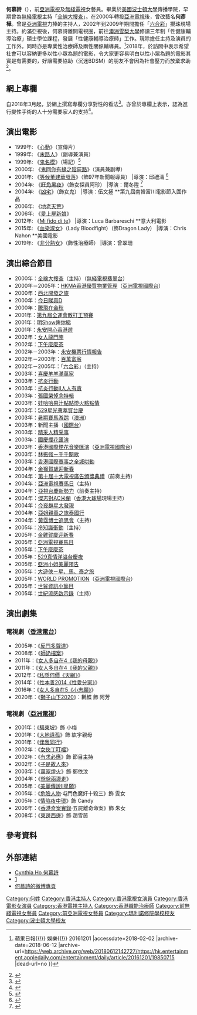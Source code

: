 '''何慕詩'''（{{lang-en|Cynthia Ho}}）{{bd|}}，前[[亞洲電視|亞洲電視]]及[[電視廣播有限公司|無綫電視]]女藝員。畢業於[[美國|美國]][[波士頓大學|波士頓大學]]傳播學院，早期曾為[[電視廣播有限公司|無綫電視]]主持「[[全線大搜查|全線大搜查]]」。在2000年轉投[[亞洲電視|亞洲電視]]後，曾改藝名'''何彥樺'''。曾是[[亞洲電視|亞洲電視]]力捧的主持人，2002年到2009年期間擔任「[[六合彩|六合彩]]」攪珠現場主持。約滿亞視後，何慕詩離開電視圈，前往[[澳洲|澳洲]][[雪梨大學|雪梨大學]]修讀三年制「性健康輔導治療」碩士學位課程，發展「性健康輔導治療師」工作。現除擔任主持及演員的工作外，同時亦是專業性治療師及兩性關係輔導員。<ref>{{Cite web |url=https://hk.entertainment.appledaily.com/entertainment/daily/article/20161201/19850715 |title=何慕詩主持變性治療師{{!}} 蘋果日報{{!}} 娛樂{{!}} 20161201 |accessdate=2018-02-02 |archive-date=2018-06-12 |archive-url=https://web.archive.org/web/20180612142727/https://hk.entertainment.appledaily.com/entertainment/daily/article/20161201/19850715 |dead-url=no }}</ref>2018年，於訪問中表示希望社會可以容納更多以性小眾為題的電影，令大家更容易明白以性小眾為題的電影其實是有需要的，好讓需要協助（沉迷BDSM）的朋友不會因為社會壓力而放棄求助<ref>{{Cite web |url=https://www.mings-fashion.com/3117-2/ |title=越墮落越快樂？性治療師分享沉迷BDSM的真實個案…… |accessdate=2018-09-02 |archive-date=2018-09-02 |archive-url=https://web.archive.org/web/20180902084148/https://www.mings-fashion.com/3117-2/ |dead-url=no }}</ref>。

==網上專欄==
自2018年3月起，於網上撰寫專欄分享對性的看法<ref>{{Cite web |url=https://www.mings-fashion.com/opinion/cynthiaho/ |title=由演員變身成為專業性治療師，擅長處理兩性關係，另外亦為女士提供私處健康保健療程，是一位全方位的專業性治療師。 |accessdate=2018-09-04 |archive-date=2018-09-04 |archive-url=https://web.archive.org/web/20180904084534/https://www.mings-fashion.com/opinion/cynthiaho/ |dead-url=no }}</ref>。亦曾於專欄上表示，認為進行變性手術的人十分需要家人的支持<ref>{{Cite web |url=https://www.mings-fashion.com/gender-11434/ |title=為自己活一次！性治療師何慕師：性別自由嗎？ |accessdate=2018-09-02 |archive-date=2018-09-02 |archive-url=https://web.archive.org/web/20180902060836/https://www.mings-fashion.com/gender-11434/ |dead-url=no }}</ref>。

==演出電影==
*1999年: 《[[心動|心動]]》（宣傳片）
*1999年: 《[[末路人|末路人]]》（副導兼演員）
*1999年: 《[[鬼名模|鬼名模]]》（場記）<ref>{{Cite web |url=http://ipac.hkfa.lcsd.gov.hk:81/ipac20/ipac.jsp?session=1196L4U62002W.70&profile=hkfa&uri=link=3100023@!87573@!3100018@!3100028&aspect=basic_search&menu=search&ri=16&source=192.168.110.61@!horizon&term=%E9%AC%BC%E5%90%8D%E6%A8%A1.+%E7%B2%B5%E8%AA%9E.+2000.&index=FILMBRP#focus |title=香港電影資料館：鬼名模 |accessdate=2007-11-26 |archive-date=2007-12-24 |archive-url=https://web.archive.org/web/20071224081633/http://ipac.hkfa.lcsd.gov.hk:81/ipac20/ipac.jsp?session=1196L4U62002W.70&profile=hkfa&uri=link=3100023@!87573@!3100018@!3100028&aspect=basic_search&menu=search&ri=16&source=192.168.110.61@!horizon&term=%E9%AC%BC%E5%90%8D%E6%A8%A1.+%E7%B2%B5%E8%AA%9E.+2000.&index=FILMBRP#focus |dead-url=no }}</ref>
*2000年: 《[[鬼同你有緣之陰屍路|鬼同你有緣之陰屍路]]》（演員兼副導）
*2001年: 《[[等候董建華發落|等候董建華發落]]》（飾97年新聞報導員） |導演：邱禮濤 <ref>{{Cite web |url=http://ipac.hkfa.lcsd.gov.hk:81/ipac20/ipac.jsp?session=1196L4U62002W.70&profile=hkfa&uri=full=3100018@!28016@!1&ri=6&aspect=basic_search&menu=search&source=192.168.110.61@!horizon&ipp=20&staffonly=&term=%E7%AD%89%E5%80%99%E8%91%A3%E5%BB%BA%E8%8F%AF%E7%99%BC%E8%90%BD.+%E7%B2%B5%E8%AA%9E.+2001.&index=FILMBRP&uindex=&aspect=basic_search&menu=search&ri=6#focus |title=香港電影資料館：等候董建華發落 |accessdate=2007-11-26 |archive-date=2007-12-24 |archive-url=https://web.archive.org/web/20071224081114/http://ipac.hkfa.lcsd.gov.hk:81/ipac20/ipac.jsp?session=1196L4U62002W.70&profile=hkfa&uri=full=3100018@!28016@!1&ri=6&aspect=basic_search&menu=search&source=192.168.110.61@!horizon&ipp=20&staffonly=&term=%E7%AD%89%E5%80%99%E8%91%A3%E5%BB%BA%E8%8F%AF%E7%99%BC%E8%90%BD.+%E7%B2%B5%E8%AA%9E.+2001.&index=FILMBRP&uindex=&aspect=basic_search&menu=search&ri=6#focus |dead-url=no }}</ref>
*2004年: 《[[旺角黑夜|旺角黑夜]]》（飾女探員阿珍） |導演：爾冬陞 <ref>{{Cite web |url=http://ipac.hkfa.lcsd.gov.hk:81/ipac20/ipac.jsp?session=1196L4U62002W.70&profile=hkfa&uri=full=3100018@!41150@!1&ri=11&aspect=basic_search&menu=search&source=192.168.110.61@!horizon&ipp=20&staffonly=&term=%E6%97%BA%E8%A7%92%E9%BB%91%E5%A4%9C.+%E7%B2%B5%E8%AA%9E.+2004.&index=FILMBRP&uindex=&aspect=basic_search&menu=search&ri=11#focus |title=香港電影資料館：旺角黑夜 |accessdate=2007-11-26 |archive-date=2007-12-24 |archive-url=https://web.archive.org/web/20071224081626/http://ipac.hkfa.lcsd.gov.hk:81/ipac20/ipac.jsp?session=1196L4U62002W.70&profile=hkfa&uri=full=3100018@!41150@!1&ri=11&aspect=basic_search&menu=search&source=192.168.110.61@!horizon&ipp=20&staffonly=&term=%E6%97%BA%E8%A7%92%E9%BB%91%E5%A4%9C.+%E7%B2%B5%E8%AA%9E.+2004.&index=FILMBRP&uindex=&aspect=basic_search&menu=search&ri=11#focus |dead-url=no }}</ref>
*2004年: 《[[凶宅|凶宅]]》（飾女鬼） |導演：伍文拯  **第九屆南韓富川電影節入圍作品
*2006年: 《[[地老天荒|地老天荒]]》
*2006年: 《[[愛上屍新娘|愛上屍新娘]]》
*2012年: 《[[Mi_fido_di_te|Mi fido di te]]》 |導演：Luca Barbareschi **意大利電影
*2015年: 《[[血染淑女|血染淑女]]》（Lady Bloodfight）（飾Dragon Lady） |導演：Chris Nahon **美國電影	 	 
*2019年: 《[[非分熟女|非分熟女]]》（飾性治療師） |導演：曾翠珊

==演出綜合節目==
*2000年：[[全線大搜查|全線大搜查]]（主持）（[[電視廣播有限公司|無綫電視]][[翡翠台|翡翠台]]）
*2000年－2005年：[[HKMA香港優質物業管理|HKMA香港優質物業管理]]（[[亞洲電視|亞洲電視]][[國際台|國際台]]）
*2000年：[[西北開發之旅|西北開發之旅]]
*2000年：[[今日睇真D|今日睇真D]]
*2000年：[[騰飛在金秋|騰飛在金秋]]
*2001年：[[第九屆全運會散打王預賽|第九屆全運會散打王預賽]]
*2001年：[[明Show俾你睇|明Show俾你睇]]
*2001年：[[永安開心香港遊|永安開心香港遊]]
*2002年：[[女人龍門陣|女人龍門陣]]
*2002年：[[下午麼麼茶|下午麼麼茶]]
*2002年－2003年：[[永安機票行情報告|永安機票行情報告]]
*2002年－2003年：[[百萬富翁|百萬富翁]]
*2002年－2005年：「[[六合彩|六合彩]]」（主持）
*2003年：[[喜慶羊羊滿萬家|喜慶羊羊滿萬家]]
*2003年：[[抗炎行動|抗炎行動]]
*2003年：[[抗炎行動II人人有責|抗炎行動II人人有責]]
*2003年：[[張國榮悼念特輯|張國榮悼念特輯]]
*2003年：[[娃哈哈果汁點點燈火點點情|娃哈哈果汁點點燈火點點情]]
*2003年：[[529星光薈萃賀台慶|529星光薈萃賀台慶]]
*2003年：[[暑期賽馬游踪|暑期賽馬游踪]]（[[澳洲|澳洲]]）
*2003年：新聞主播（[[國際台|國際台]]）
*2003年：[[精采人精采事|精采人精采事]]
*2003年：[[國慶煙花匯演|國慶煙花匯演]]
*2003年：[[香港國際煙花音樂匯演|香港國際煙花音樂匯演]]（[[亞洲電視|亞洲電視]][[國際台|國際台]]）
*2003年：[[林振強－千千闋歌|林振強－千千闋歌]]
*2003年：[[香港國際賽事之全城哄動|香港國際賽事之全城哄動]]
*2004年：[[金猴賀歲迎新春|金猴賀歲迎新春]]
*2004年：[[第十屆十大電視廣告頒獎典禮|第十屆十大電視廣告頒獎典禮]]（前奏主持）
*2004年：[[亞洲電視賽馬日|亞洲電視賽馬日]]（主持）
*2004年：[[亞視台慶新勢力|亞視台慶新勢力]]（前奏主持）
*2004年：[[傑志對AC米蘭|傑志對AC米蘭]]（[[香港大球場|香港大球場]]現場主持）
*2004年：[[今夜群星大發現|今夜群星大發現]]
*2004年：[[亞姐親善之旅泰國行|亞姐親善之旅泰國行]]
*2004年：[[黃霑博士追思會|黃霑博士追思會]]（主持）
*2005年：[[冷知識衝動|冷知識衝動]]（主持）
*2005年：[[金雞賀歲迎新春|金雞賀歲迎新春]]
*2005年：[[亞洲電視賽馬日|亞洲電視賽馬日]]
*2005年：[[下午麼麼茶|下午麼麼茶]]
*2005年：[[529真情洋溢台慶夜|529真情洋溢台慶夜]]
*2005年：[[亞洲小姐美麗預告|亞洲小姐美麗預告]]
*2005年：[[大遊俠－星、馬、泰之旅|大遊俠－星、馬、泰之旅]]
*2005年：[[WORLD_PROMOTION|WORLD PROMOTION]]（[[亞洲電視|亞洲電視]][[國際台|國際台]]）
*2005年：[[世貿資訊小節目|世貿資訊小節目]]
*2005年：[[世紀流感啟示錄|世紀流感啟示錄]]（主持）

==演出劇集==
===電視劇（[[香港電台|香港電台]]）===
*2005年：《[[反鬥多聲道|反鬥多聲道]]》
*2008年：《[[師奶檔案|師奶檔案]]》
*2011年：《[[女人多自在4《我的母親》|女人多自在4《我的母親》]]》
*2011年：《[[女人多自在4《我的父親》|女人多自在4《我的父親》]]》
*2012年：《[[私隱何價《天網》|私隱何價《天網》]]》
*2014年：《[[性本善2014《性愛分家》|性本善2014《性愛分家》]]》
*2016年：《[[女人多自在5《小志願》|女人多自在5《小志願》]]》
*2020年：《[[獅子山下|獅子山下2020]]》：鶼鰈 飾 阿芳

===電視劇（[[亞洲電視|亞洲電視]]）===
*2001年：《[[騷東坡|騷東坡]]》飾 小梅
*2001年：《[[大地遺孤|大地遺孤]]》飾 紘宇親母
*2001年：《[[伴我同行_(電視劇)|伴我同行]]》
*2002年：《[[女俠丁叮噹|女俠丁叮噹]]》
*2002年：《[[有求必應_(電視劇)|有求必應]]》飾 節目主持
*2002年：《[[子是故人來|子是故人來]]》
*2003年：《[[萬家燈火_(電視劇)|萬家燈火]]》飾 鄭依汶
*2004年：《[[爸爸兩邊走|爸爸兩邊走]]》
*2005年：《[[美麗傳說II星願|美麗傳說II星願]]》
*2005年：《[[危險人物|危險人物]]·屯門色魔奸十殺三》飾 雯女
*2005年：《[[情陷夜中環|情陷夜中環]]》飾 Candy
*2006年：《[[香港奇案實錄|香港奇案實錄]]·五屍離奇命案》飾 朱女
*2008年：《[[東邊西邊|東邊西邊]]》飾 趙雪茵

==參考資料==
<div class="references-small">
<references />
</div>

==外部連結==
* [https://web.archive.org/web/20141114142357/http://www.tiffany-am.com/cynthiaho.htm Cynthia Ho 何慕詩]
* [https://www.facebook.com/cynthiaho325/何慕詩的Facebook專頁]
* [http://www.weibo.com/1727775371 何慕詩的微博專頁]

{{DEFAULTSORT:H}}
[[Category:何姓|Category:何姓]]
[[Category:香港主持人|Category:香港主持人]]
[[Category:香港電視女演員|Category:香港電視女演員]]
[[Category:香港電影女演員|Category:香港電影女演員]]
[[Category:香港電視主持人|Category:香港電視主持人]]
[[Category:香港職能治療師|Category:香港職能治療師]]
[[Category:前無綫電視女藝員|Category:前無綫電視女藝員]]
[[Category:前亞洲電視女藝員|Category:前亞洲電視女藝員]]
[[Category:瑪利諾修院學校校友|Category:瑪利諾修院學校校友]]
[[Category:波士頓大學校友|Category:波士頓大學校友]]